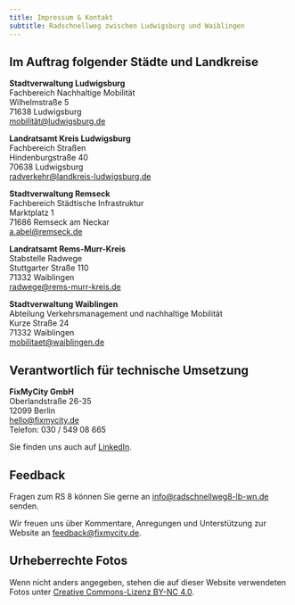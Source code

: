 ```yaml
---
title: Impressum & Kontakt
subtitle: Radschnellweg zwischen Ludwigsburg und Waiblingen
---
```

## Im Auftrag folgender Städte und Landkreise

**Stadtverwaltung Ludwigsburg**\
Fachbereich Nachhaltige Mobilität\
Wilhelmstraße 5 \
71638 Ludwigsburg \
[mobilität@ludwigsburg.de](mailto:mobilität@ludwigsburg.de)

**Landratsamt Kreis Ludwigsburg** \
Fachbereich Straßen \
Hindenburgstraße 40 \
70638 Ludwigsburg \
[radverkehr@landkreis-ludwigsburg.de](mailto:radverkehr@landkreis-ludwigsburg.de)

**Stadtverwaltung Remseck** \
Fachbereich Städtische Infrastruktur\
Marktplatz 1 \
71686 Remseck am Neckar \
[a.abel@remseck.de](mailto:a.abel@remseck.de)

**Landratsamt Rems-Murr-Kreis** \
Stabstelle Radwege \
Stuttgarter Straße 110 \
71332 Waiblingen \
[radwege@rems-murr-kreis.de](mailto:radwege@rems-murr-kreis.de)

**Stadtverwaltung Waiblingen** \
Abteilung Verkehrsmanagement und nachhaltige Mobilität \
Kurze Straße 24 \
71332 Waiblingen \
[mobilitaet@waiblingen.de](mailto:mobilitaet@waiblingen.de)

## Verantwortlich für technische Umsetzung

**FixMyCity GmbH** \
Oberlandstraße 26-35 \
12099 Berlin \
[hello@fixmycity.de](mailto:hello@fixmycity.de) \
Telefon: 030 / 549 08 665

Sie finden uns auch auf [LinkedIn](https://www.linkedin.com/company/fixmycity).

## Feedback

Fragen zum RS 8 können Sie gerne an [info@radschnellweg8-lb-wn.de](mailto:info@radschnellweg8-lb-wn.de) senden.&#x20;

Wir freuen uns über Kommentare, Anregungen und Unterstützung zur Website an [feedback@fixmycity.de](mailto:feedback@fixmycity.de).

## Urheberrechte Fotos

Wenn nicht anders angegeben, stehen die auf dieser Website verwendeten Fotos unter [Creative Commons-Lizenz BY-NC 4.0](https://creativecommons.org/licenses/by-nc/4.0).
